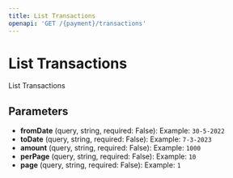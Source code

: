 ```yaml
---
title: List Transactions
openapi: 'GET /{payment}/transactions'
---
```


# List Transactions

List Transactions

## Parameters

- **fromDate** (query, string, required: False): Example: `30-5-2022`
- **toDate** (query, string, required: False): Example: `7-3-2023`
- **amount** (query, string, required: False): Example: `1000`
- **perPage** (query, string, required: False): Example: `10`
- **page** (query, string, required: False): Example: `1`

